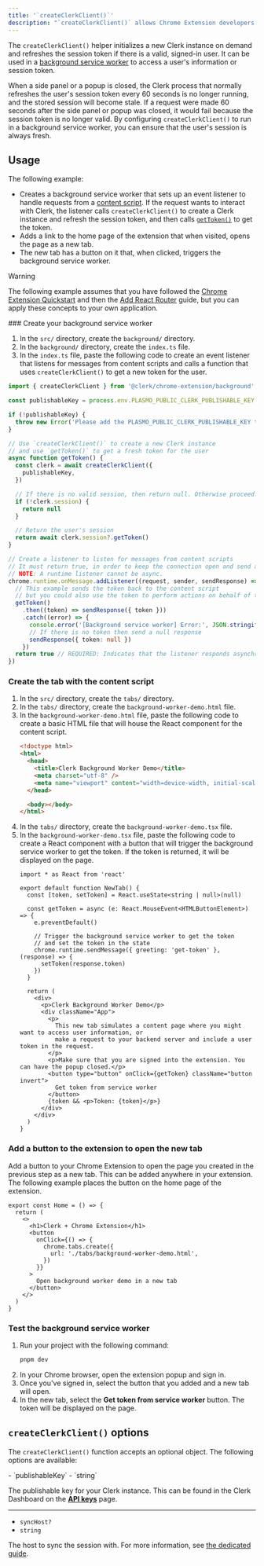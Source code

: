 ```yaml
---
title: '`createClerkClient()`'
description: "`createClerkClient()` allows Chrome Extension developers to access a user's session information or get a token in a service worker."
---
```


The `createClerkClient()` helper initializes a new Clerk instance on demand and refreshes the session token if there is a valid, signed-in user. It can be used in a [background service worker](https://developer.chrome.com/docs/extensions/develop/concepts/service-workers/basics) to access a user's information or session token.

When a side panel or a popup is closed, the Clerk process that normally refreshes the user's session token every 60 seconds is no longer running, and the stored session will become stale. If a request were made 60 seconds after the side panel or popup was closed, it would fail because the session token is no longer valid. By configuring `createClerkClient()` to run in a background service worker, you can ensure that the user's session is always fresh.

## Usage

The following example:

- Creates a background service worker that sets up an event listener to handle requests from a [content script](https://developer.chrome.com/docs/extensions/develop/concepts/content-scripts). If the request wants to interact with Clerk, the listener calls `createClerkClient()` to create a Clerk instance and refresh the session token, and then calls [`getToken()`](/docs/references/javascript/session#get-token) to get the token.
- Adds a link to the home page of the extension that when visited, opens the page as a new tab.
- The new tab has a button on it that, when clicked, triggers the background service worker.

> [!WARNING]
> The following example assumes that you have followed the [Chrome Extension Quickstart](/docs/quickstarts/chrome-extension) and then the [Add React Router](/docs/references/chrome-extension/add-react-router) guide, but you can apply these concepts to your own application.

<Steps>
  ### Create your background service worker

  1. In the `src/` directory, create the `background/` directory.
  1. In the `background/` directory, create the `index.ts` file.
  1. In the `index.ts` file, paste the following code to create an event listener that listens for messages from content scripts and calls a function that uses `createClerkClient()` to get a new token for the user.

  ```typescript {{ filename: 'src/background/index.ts' }}
  import { createClerkClient } from '@clerk/chrome-extension/background'

  const publishableKey = process.env.PLASMO_PUBLIC_CLERK_PUBLISHABLE_KEY

  if (!publishableKey) {
    throw new Error('Please add the PLASMO_PUBLIC_CLERK_PUBLISHABLE_KEY to the .env.development file')
  }

  // Use `createClerkClient()` to create a new Clerk instance
  // and use `getToken()` to get a fresh token for the user
  async function getToken() {
    const clerk = await createClerkClient({
      publishableKey,
    })

    // If there is no valid session, then return null. Otherwise proceed.
    if (!clerk.session) {
      return null
    }

    // Return the user's session
    return await clerk.session?.getToken()
  }

  // Create a listener to listen for messages from content scripts
  // It must return true, in order to keep the connection open and send a response later.
  // NOTE: A runtime listener cannot be async.
  chrome.runtime.onMessage.addListener((request, sender, sendResponse) => {
    // This example sends the token back to the content script
    // but you could also use the token to perform actions on behalf of the user
    getToken()
      .then((token) => sendResponse({ token }))
      .catch((error) => {
        console.error('[Background service worker] Error:', JSON.stringify(error))
        // If there is no token then send a null response
        sendResponse({ token: null })
      })
    return true // REQUIRED: Indicates that the listener responds asynchronously.
  })
  ```

  ### Create the tab with the content script

  1. In the `src/` directory, create the `tabs/` directory.
  1. In the `tabs/` directory, create the `background-worker-demo.html` file.
  1. In the `background-worker-demo.html` file, paste the following code to create a basic HTML file that will house the React component for the content script.
     ```html {{ filename: 'src/tabs/background-worker-demo.html' }}
     <!doctype html>
     <html>
       <head>
         <title>Clerk Background Worker Demo</title>
         <meta charset="utf-8" />
         <meta name="viewport" content="width=device-width, initial-scale=1.0" />
       </head>

       <body></body>
     </html>
     ```
  1. In the `tabs/` directory, create the `background-worker-demo.tsx` file.
  1. In the `background-worker-demo.tsx` file, paste the following code to create a React component with a button that will trigger the background service worker to get the token. If the token is returned, it will be displayed on the page.
     ```tsx {{ filename: 'src/tabs/background-worker-demo.tsx' }}
     import * as React from 'react'

     export default function NewTab() {
       const [token, setToken] = React.useState<string | null>(null)

       const getToken = async (e: React.MouseEvent<HTMLButtonElement>) => {
         e.preventDefault()

         // Trigger the background service worker to get the token
         // and set the token in the state
         chrome.runtime.sendMessage({ greeting: 'get-token' }, (response) => {
           setToken(response.token)
         })
       }

       return (
         <div>
           <p>Clerk Background Worker Demo</p>
           <div className="App">
             <p>
               This new tab simulates a content page where you might want to access user information, or
               make a request to your backend server and include a user token in the request.
             </p>
             <p>Make sure that you are signed into the extension. You can have the popup closed.</p>
             <button type="button" onClick={getToken} className="button invert">
               Get token from service worker
             </button>
             {token && <p>Token: {token}</p>}
           </div>
         </div>
       )
     }
     ```

  ### Add a button to the extension to open the new tab

  Add a button to your Chrome Extension to open the page you created in the previous step as a new tab. This can be added anywhere in your extension. The following example places the button on the home page of the extension.

  ```tsx {{ filename: 'src/popup/routes/home.tsx' }}
  export const Home = () => {
    return (
      <>
        <h1>Clerk + Chrome Extension</h1>
        <button
          onClick={() => {
            chrome.tabs.create({
              url: './tabs/background-worker-demo.html',
            })
          }}
        >
          Open background worker demo in a new tab
        </button>
      </>
    )
  }
  ```

  ### Test the background service worker

  1. Run your project with the following command:
     ```bash {{ filename: 'terminal' }}
     pnpm dev
     ```
  1. In your Chrome browser, open the extension popup and sign in.
  1. Once you've signed in, select the button that you added and a new tab will open.
  1. In the new tab, select the **Get token from service worker** button. The token will be displayed on the page.
</Steps>

## `createClerkClient()` options

The `createClerkClient()` function accepts an optional object. The following options are available:

<Properties>
  - `publishableKey`
  - `string`

  The publishable key for your Clerk instance. This can be found in the Clerk Dashboard on the [**API keys**](https://dashboard.clerk.com/last-active?path=api-keys) page.

  ---

  - `syncHost?`
  - `string`

  The host to sync the session with. For more information, see [the dedicated guide](/docs/references/chrome-extension/sync-host).
</Properties>
